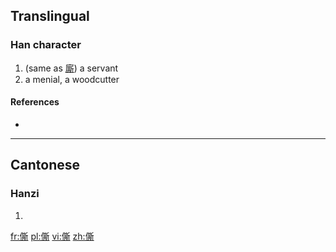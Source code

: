 ==Translingual==

===Han character===
{{Han char|rn=9|rad=人|as=12|sn=14|four=|canj=人廿金中 (OTCL)}}

# (same as [[廝]]) a servant
# a menial, a woodcutter

====References====
* {{Han ref|kx=0117.280|hdz=10217.040|uh=348B|ud=13451}}

----

==Cantonese==

===Hanzi===
{{yue-hanzi|jyut=|y=si1}}

# {{defn|Cantonese|sort=人12}}

[[fr:㒋]]
[[pl:㒋]]
[[vi:㒋]]
[[zh:㒋]]